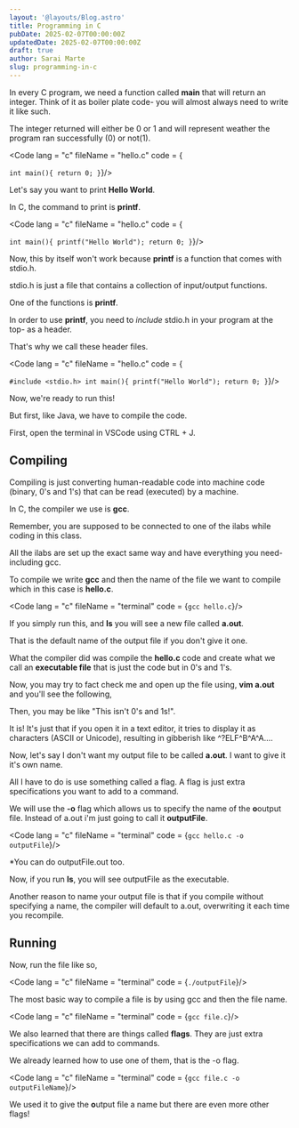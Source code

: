 ```yaml
---
layout: '@layouts/Blog.astro'
title: Programming in C
pubDate: 2025-02-07T00:00:00Z 
updatedDate: 2025-02-07T00:00:00Z
draft: true
author: Sarai Marte
slug: programming-in-c
---
```



<Section t= "Hello World Example + Compiling and Running Code Basics">

In every C program, we need a function called **main** that will return an integer. Think of it as boiler plate code- you will almost always need to write it like such. 

The integer returned will either be 0 or 1 and will represent weather the program ran successfully (0) or not(1).  

<Code lang = "c" fileName = "hello.c" code = {
    
`int main(){
    return 0;
}`}/>

Let's say you want to print **Hello World**. 

In C, the command to print is **printf**. 

<Code lang = "c" fileName = "hello.c" code = {
    
`int main(){
    printf("Hello World");
    return 0;
}`}/>

Now, this by itself won't work because **printf** is a function that comes with stdio.h. 

stdio.h is just a file that contains a collection of input/output functions.

One of the functions is **printf**. 

In order to use **printf**, you need to *include* stdio.h in your program at the top- as a header. 

That's why we call these header files.  

<Code lang = "c" fileName = "hello.c" code = {
    
`#include <stdio.h>
int main(){
    printf("Hello World");
    return 0;
}`}/>

Now, we're ready to run this! 

But first, like Java, we have to compile the code. 

First, open the terminal in VSCode using CTRL + J. 

## Compiling 

Compiling is just converting human-readable code into machine code (binary, 0's and 1's) that can be read (executed) by a machine. 

In C, the compiler we use is **gcc**. 

Remember, you are supposed to be connected to one of the ilabs while coding in this class. 

All the ilabs are set up the exact same way and have everything you need- including gcc. 

To compile we write **gcc** and then the name of the file we want to compile which in this case is **hello.c**. 

<Code lang = "c" fileName = "terminal" code = {`gcc hello.c`}/>

If you simply run this, and **ls** you will see a new file called **a.out**.  

That is the default name of the output file if you don't give it one. 

<ImageMd img = {img2} alt = "Before and after compiling with GCC. You can see that a.out is now created."/>

What the compiler did was compile the **hello.c** code and create what we call an **executable file** that is just the code but in 0's and 1's. 

Now, you may try to fact check me and open up the file using, **vim a.out** and you'll see the following, 

<ImageMd img = {img1} alt = ""/>

Then, you may be like "This isn't 0's and 1s!".

It is! It's just that if you open it in a text editor, it tries to display it as characters (ASCII or Unicode), resulting in gibberish like ^?ELF^B^A^A....

Now, let's say I don't want my output file to be called **a.out**. I want to give it it's own name. 

All I have to do is use something called a flag. A flag is just extra specifications you want to add to a command. 

We will use the **-o** flag which allows us to specify the name of the **o**output file. Instead of a.out i'm just going to call it **outputFile**. 

<Code lang = "c" fileName = "terminal" code = {`gcc hello.c -o outputFile`}/>

*You can do outputFile.out too. 

Now, if you run **ls**, you will see outputFile as the executable.

Another reason to name your output file is that if you compile without specifying a name, the compiler will default to a.out, overwriting it each time you recompile.

## Running 

Now, run the file like so, 

<Code lang = "c" fileName = "terminal" code = {`./outputFile`}/>

</Section>

<Section t = "Compiling Code">

The most basic way to compile a file is by using gcc and then the file name.

<Code lang = "c" fileName = "terminal" code = {`gcc file.c`}/>

We also learned that there are things  called **flags**. They are just extra specifications we can add to commands. 

We already learned how to use one of them, that is the -o flag. 

<Code lang = "c" fileName = "terminal" code = {`gcc file.c -o outputFileName`}/>


We used it to give the **o**utput file a name but there are even more other flags!




</Section>
